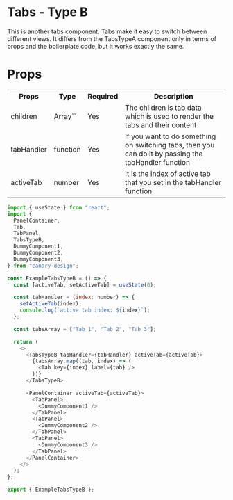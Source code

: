 # Tabs - Type B

This is another tabs component. Tabs make it easy to switch between different views. It differs from the TabsTypeA component only in terms of props and the boilerplate code, but it works exactly the same.

# Props

<table>
  <tr>
    <th>Props</th>
    <th>Type</th>
    <th>Required</th>
    <th>Description</th>
  </tr>
  <tr>
    <td>children</td>
    <td>Array`<JSX.Element>`</td>
    <td>Yes</td>
    <td>
      The children is tab data which is used to render the tabs and their
      content
    </td>
  </tr>
  <tr>
    <td>tabHandler</td>
    <td>function</td>
    <td>Yes</td>
    <td>
      If you want to do something on switching tabs, then you can do it by
      passing the tabHandler function
    </td>
  </tr>
  <tr>
    <td>activeTab</td>
    <td>number</td>
    <td>Yes</td>
    <td>
      It is the index of active tab that you set in the tabHandler function
    </td>
  </tr>
</table>


<BrowserWindow>
  <ExampleTabsTypeB />
</BrowserWindow>

```js title="src/components/ExampleTabs/index.tsx" showLineNumbers
import { useState } from "react";
import {
  PanelContainer,
  Tab,
  TabPanel,
  TabsTypeB,
  DummyComponent1,
  DummyComponent2,
  DummyComponent3,
} from "canary-design";

const ExampleTabsTypeB = () => {
  const [activeTab, setActiveTab] = useState(0);

  const tabHandler = (index: number) => {
    setActiveTab(index);
    console.log(`active tab index: ${index}`);
  };

  const tabsArray = ["Tab 1", "Tab 2", "Tab 3"];

  return (
    <>
      <TabsTypeB tabHandler={tabHandler} activeTab={activeTab}>
        {tabsArray.map((tab, index) => (
          <Tab key={index} label={tab} />
        ))}
      </TabsTypeB>

      <PanelContainer activeTab={activeTab}>
        <TabPanel>
          <DummyComponent1 />
        </TabPanel>
        <TabPanel>
          <DummyComponent2 />
        </TabPanel>
        <TabPanel>
          <DummyComponent3 />
        </TabPanel>
      </PanelContainer>
    </>
  );
};

export { ExampleTabsTypeB };
```
